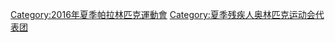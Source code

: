 

[[Category:2016年夏季帕拉林匹克運動會|Category:2016年夏季帕拉林匹克運動會]]
[[Category:夏季残疾人奥林匹克运动会代表团|Category:夏季残疾人奥林匹克运动会代表团]]